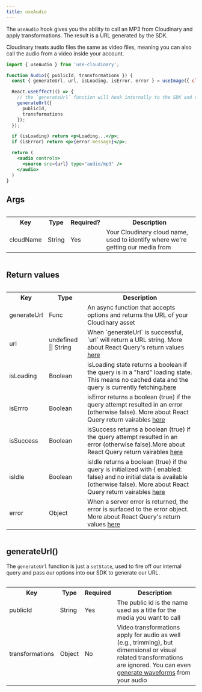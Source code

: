 ```yaml
---
title: useAudio
---
```

The `useAudio` hook gives you the ability to call an MP3 from Cloudinary and apply transformations. The result is a URL generated by the SDK. 

Cloudinary treats audio files the same as video files, meaning you can also call the audio from a video inside your account.

```jsx
import { useAudio } from 'use-cloudinary';

function Audio({ publicId, transformations }) {
  const { generateUrl, url, isLoading, isError, error } = useImage({ cloudName: 'testing-hooks-upload' });

  React.useEffect(() => {
    // the `generateUrl` function will hook internally to the SDK and do a lot of the heavy lifting for generating your image url 
    generateUrl({
      publicId,
      transformations                 
    });
  });

  if (isLoading) return <p>Loading...</p>;
  if (isError) return <p>{error.message}</p>;

  return (
    <audio controls>
      <source src={url} type="audio/mp3" />
    </audio>
  )
}
```

## Args

<div style="overflow-x:auto;">
  <table>
    <tr>
      <th>Key</th>
      <th>Type</th>
      <th>Required?</th>
      <th>Description</th>
    </tr>
    <tr>
      <td>cloudName</td>
      <td>String</td>
      <td>Yes</td>
      <td>Your Cloudinary cloud name, used to identify where we're getting our media from</td>
    </tr>
  </table>
</div>

## Return values

<div style="overflow-x:auto;">
  <table>
    <tr>
      <th>Key</th>
      <th>Type</th>
      <th>Description</th>
    </tr>
    <tr>
      <td>generateUrl</td>      
      <td>Func</td>
      <td>An async function that accepts options and returns the URL of your Cloudinary asset</td>
    </tr>
    <tr>
      <td>url</td>
      <td>undefined || String</td>      
      <td>When `generateUrl` is successful, `url` will return a URL string. More about React Query's return values <a href="https://github.com/tannerlinsley/react-query#returns">here</a></td>
    </tr>
    <tr>
      <td>isLoading</td>
      <td>Boolean</td>      
      <td> isLoading state returns a boolean if the query is in a "hard" loading state. This means no cached data and the query is currently fetching.<a href="https://github.com/tannerlinsley/react-query#returns">here</a></td>
    </tr>
    <tr>
      <td>isErrro</td>
      <td>Boolean</td>      
      <td>isError returns a boolean (true) if the query attempt resulted in an error (otherwise false). More about React Query return vairables <a href="https://github.com/tannerlinsley/react-query#returns">here</a></td>
    </tr>
    <tr>
      <td>isSuccess</td>
      <td>Boolean</td>      
      <td>isSuccess returns a boolean (true) if the query attempt resulted in an error (otherwise false).More about React Query return vairables <a href="https://github.com/tannerlinsley/react-query#returns">here</a></td>
    </tr>
    <tr>      
      <td>isIdle</td>
      <td>Boolean</td>      
      <td>isIdle returns a boolean (true) if the query is initialized with { enabled: false} and no initial data is available (otherwise false). More about React Query return vairables <a href="https://github.com/tannerlinsley/react-query#returns">here</a></td>
    </tr>
    <tr>
      <td>error</td>
      <td>Object</td>      
      <td>When a server error is returned, the error is surfaced to the error object. More about React Query's return values <a href="https://github.com/tannerlinsley/react-query#returns">here</a></td>
    </tr>
  </table>
</div>

## generateUrl()

The `generateUrl` function is just a `setState`, used to fire off our internal query and pass our options into our SDK to generate our URL.

<div style="overflow-x:auto;">
  <table>
    <tr>
      <th>Key</th>
      <th>Type</th>
      <th>Required</th>
      <th>Description</th>
    </tr>
    <tr>
      <td>publicId</td>      
      <td>String</td>
      <td>Yes</td>
      <td>The public id is the name used as a title for the media you want to call</td>
    </tr>
    <tr>
      <td>transformations</td>
      <td>Object</td>  
      <td>No</td>    
      <td>Video transformations apply for audio as well (e.g., trimming), but dimensional or visual related transformations are ignored. You can even <a href="https://cloudinary.com/documentation/audio_transformations#customizing_the_waveform_image">generate waveforms</a> from your audio</td>
    </tr>
  </table>
</div>

